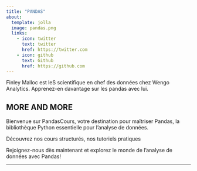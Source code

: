 ```yaml
---
title: "PANDAS"
about:
  template: jolla
  image: pandas.png
  links:
    - icon: twitter
      text: twitter
      href: https://twitter.com
    - icon: github
      text: Github
      href: https://github.com
---
```


Finley Malloc est leS scientifique en chef des données chez Wengo Analytics. Apprenez-en davantage sur les pandas avec lui.


## MORE AND MORE

Bienvenue sur PandasCours, votre destination pour maîtriser Pandas, la bibliothèque Python essentielle pour l'analyse de données. 

Découvrez nos cours structurés, nos tutoriels pratiques

Rejoignez-nous dès maintenant et explorez le monde de l'analyse de données avec Pandas!

---